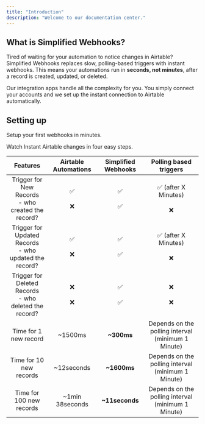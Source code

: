 ```yaml
---
title: "Introduction"
description: "Welcome to our documentation center."
---
```


## What is Simplified Webhooks?

Tired of waiting for your automation to notice changes in Airtable? Simplified Webhooks replaces slow, polling-based triggers with instant webhooks. This means your automations run in **seconds, not minutes**, after a record is created, updated, or deleted.

Our integration apps handle all the complexity for you. You simply connect your accounts and we set up the instant connection to Airtable automatically.

## Setting up

Setup your first webhooks in minutes.

<CardGroup cols={2}>
  <Card title="Start on Make" icon="webhook" horizontal href="https://docs.simplified-webhooks.com/quickstart_make">
    Watch Instant Airtable changes in four easy steps.
  </Card>
</CardGroup>

| Features                                                   | Airtable Automations | Simplified Webhooks | Polling based triggers                             |
| :--------------------------------------------------------: | :------------------: | :-----------------: | :------------------------------------------------: |
| Trigger for New Records<br />- who created the record?     | ✅<br /><br />❌       | ✅<br /><br />✅      | ✅ (after X Minutes)<br /><br />❌                   |
| Trigger for Updated Records<br />- who updated the record? | ✅<br /><br />❌       | ✅<br /><br />✅      | ✅ (after X Minutes)<br /><br />❌                   |
| Trigger for Deleted Records<br />- who deleted the record? | ❌<br /><br />❌       | ✅<br /><br />✅      | ❌<br /><br />❌                                     |
| Time for 1 new record                                      | ~1500ms              | **~300ms**          | Depends on the polling interval (minimum 1 Minute) |
| Time for 10 new records                                    | ~12seconds           | **~1600ms**         | Depends on the polling interval (minimum 1 Minute) |
| Time for 100 new records                                   | ~1min 38seconds      | **~11seconds**      | Depends on the polling interval (minimum 1 Minute) |